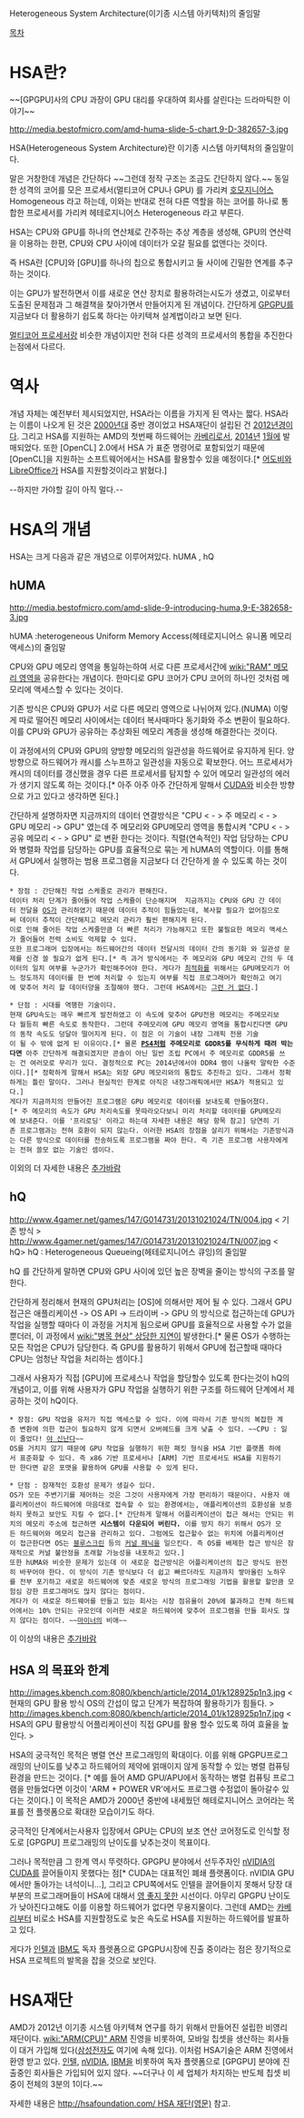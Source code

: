 Heterogeneous System Architecture(이기종 시스템 아키텍처)의 줄임말

[[목차]]

= HSA란? =
~~[GPGPU]사의 CPU 과장이 GPU 대리를 우대하여 회사를 살린다는 드라마틱한 이야기~~

http://media.bestofmicro.com/amd-huma-slide-5-chart,9-D-382657-3.jpg

HSA(Heterogeneous System Architecture)란 이기종 시스템 아키텍처의 줄임말이다.

말은 거창한데 개념은 간단하다 ~~그런데 정작 구조는 조금도 간단하지 않다.~~ 동일한 성격의 코어를 모은 프로세서(멀티코어 CPU나 GPU) 를 가리켜 [[호모]]지니어스 Homogeneous 라고 하는데, 이와는 반대로 전혀 다른 역할을 하는 코어를 하나로 통합한 프로세서를 가리켜 헤테로지니어스 Heterogeneous 라고 부른다.

HSA는 CPU와 GPU를 하나의 연산체로 간주하는 추상 계층을 생성해, GPU의 연산력을 이용하는 한편, CPU와 CPU 사이에 데이터가 오갈 필요를 없앤다는 것이다.

즉 HSA란 [CPU]와 [GPU]를 하나의 칩으로 통합시키고 둘 사이에 긴밀한 연계를 추구하는 것이다.

이는 GPU가 발전하면서 이를 새로운 연산 장치로 활용하려는시도가 생겼고, 이로부터 도출된 문제점과 그 해결책을 찾아가면서 만들어지게 된 개념이다. 간단하게 [[GPGPU]]를 지금보다 더 활용하기 쉽도록 하다는 아키텍쳐 설계법이라고 보면 된다.

[[멀티코어 프로세서]]랑 비슷한 개념이지만 전혀 다른 성격의 프로세서의 통합을 추진한다는점에서 다르다.

= 역사 =
개념 자체는 예전부터 제시되었지만, HSA라는 이름을 가지게 된 역사는 짧다.
HSA라는 이름이 나오게 된 것은 [[2000년대]] 중반 경이었고 HSA재단이 설립된 건 [[2012년]]경이다.
그리고 HSA를 지원하는 AMD의 첫번째 하드웨어는 [[AMD%20A%20시리즈#s-2.4|카베리]]로서, [[2014년]] [[1월]]에 발매되었다.
또한 [OpenCL] 2.0에서 HSA 가 표준 명령어로 포함되었기 때문에 [OpenCL]을 지원하는 소프트웨어에서는 HSA를 활용할수 있을 예정이다.[* [[어도비]]와 [[LibreOffice]]가 HSA를 지원할것이라고 밝혔다.]



--하지만 가야할 길이 아직 멀다.--

= HSA의 개념 =
HSA는 크게 다음과 같은 개념으로 이루어져있다. hUMA , hQ 

== hUMA ==
http://media.bestofmicro.com/amd-slide-9-introducing-huma,9-E-382658-3.jpg

hUMA :heterogeneous Uniform Memory Access(헤테로지니어스 유니폼 메모리 액세스)의 줄임말

CPU와 GPU 메모리 영역을 통일하는하여 서로 다른 프로세서간에 [[wiki:"RAM" 메모리 영역]]을 공유한다는 개념이다. 한마디로 GPU 코어가 CPU 코어의 하나인 것처럼 메모리에 액세스할 수 있다는 것이다.

기존 방식은 CPU와 GPU가 서로 다른 메모리 영역으로 나뉘어져 있다.(NUMA) 이렇게 따로 떨어진 메모리 사이에서는 데이터 복사때마다 동기화와 주소 변환이 필요하다. 이를 CPU와 GPU가 공유하는 추상화된 메모리 계층을 생성해 해결한다는 것이다.
 
이 과정에서의 CPU와 GPU의 양방향 메모리의 일관성을 하드웨어로 유지하게 된다. 양방향으로 하드웨어가 캐시를 스누프하고 일관성을 자동으로 확보한다. 어느 프로세서가 캐시의 데이터를 갱신했을 경우 다른 프로세서를 탐지할 수 있어 메모리 일관성의 에러가 생기지 않도록 하는 것이다.[* 아주 아주 아주 간단하게 말해서 [[CUDA]]와 비슷한 방향으로 가고 있다고 생각하면 된다.]

간단하게 설명하자면 지금까지의 데이터 연결방식은 "CPU < - > 주 메모리 < - > GPU 메모리 -> GPU" 였는데 주 메모리와 GPU메모리 영역을 통합시켜 "CPU < - > 공유 메모리  < - > GPU" 로 변환 한다는 것이다.
직렬(연속적인) 작업 담당하는 CPU와 병렬화 작업를 담당하는 GPU를 효율적으로 묶는 게 hUMA의 역할이다. 이를 통해서 GPU에서 실행하는 범용 프로그램을 지금보다 더 간단하게 쓸 수 있도록 하는 것이다.

 * 장점 : 간단해진 작업 스케줄로 관리가 편해진다.
 데이터 처리 단계가 줄어들어 작업 스케쥴이 단순해지며  지금까지는 CPU와 GPU 간 데이터 전달을 [[OS]]가 관리하였기 때문에 데이터 추적이 힘들었는데, 복사할 필요가 없어짐으로써 데이터 추적이 간단해지고 메모리 관리가 훨씬 편해지게 된다.
 이로 인해 줄어든 작업 스케줄만큼 더 빠른 처리가 가능해지고 또한 불필요한 메모리 액세스가 줄어들어 전력 소비도 억제할 수 있다.
 또한 프로그래머 입장에서는 하드웨어간의 데이터 전달시의 데이터 간의 동기화 와 일관성 문제를 신경 쓸 필요가 없게 된다.[* 즉 과거 방식에서는 주 메모리와 GPU 메모리 간의 두 데이터의 일치 여부를 누군가가 확인해주어야 한다. 게다가 [[최적화]]를 위해서는 GPU메모리가 어느 정도까지 데이터를 한 번에 처리할 수 있는지 여부를 직접 프로그래머가 확인하고 여기에 맞추어 처리 할 데이터양을 조절해야 했다. 그런데 HSA에서는 [[그런 거 없다]].] 

 * 단점 : 시대를 역행한 기술이다.
 현재 GPU속도는 매우 빠르게 발전하였고 이 속도에 맞추어 GPU전용 메모리는 주메모리보다 월등히 빠른 속도로 동작한다. 그런데 주메모리에 GPU 메모리 영역을 통합시킨다면 GPU의 동작 속도도 덩달아 떨어지게 된다. 이 점은 이 기술이 내장 그래픽 전용 기술이 될 수 밖에 없게 된 이유이다.[* 물론 '''[[PS4]]처럼 주메모리로 GDDR5를 무식하게 때려 박는다면''' 아주 간단하게 해결되겠지만 콘솔이 아닌 일반 조립 PC에서 주 메모리로 GDDR5를 쓰는 건 여러모로 무리가 있다. 결정적으로 PC는 2014년에서야 DDR4 램이 나올락 말락한 수준이다.][* 정확하게 말해서 HSA는 외장 GPU 메모리와의 통합도 추진하고 있다. 그래서 정확하게는 틀린 말이다. 그러나 현실적인 한계로 아직은 내장그래픽에서만 HSA가 적용되고 있다.]
 게다가 지금까지의 만들어진 프로그램은 GPU 메모리로 데이터를 보내도록 만들어졌다.[* 주 메모리의 속도가 GPU 처리속도를 못따라오다보니 미리 처리할 데이터를 GPU메모리에 보내준다. 이를 '프리로딩' 이라고 하는데 자세한 내용은 해당 항목 참고] 당연히 기존 프로그램과는 전혀 호환이 되지 않는다. 이러한 HSA의 장점을 살리기 위해서는 기존방식과는 다른 방식으로 데이터를 전송하도록 프로그램을 짜야 한다. 즉 기존 프로그램 사용자에게는 전혀 쓸모 없는 기술인 셈이다.

이외의 더 자세한 내용은 [[추가바람]]

== hQ ==
http://www.4gamer.net/games/147/G014731/20131021024/TN/004.jpg
< 기존 방식 >
http://www.4gamer.net/games/147/G014731/20131021024/TN/007.jpg
< hQ>
hQ : Heterogeneous Queueing(헤테로지니어스 큐잉)의 줄임말 

hQ 를 간단하게 말하면 CPU와 GPU 사이에 있던 높은 장벽을 줄이는 방식의 구조를 말한다.

간단하게 정리해서 현재의 GPU처리는 [OS]에 의해서만 제어 될 수 있다. 그래서 GPU 접근은 애플리케이션 -> OS API -> 드라이버 -> GPU 의 방식으로 접근하는데  GPU가 작업을 실행할 때마다 이 과정을 거치게 됨으로써 GPU를 효율적으로 사용할 수가 없을 뿐더러, 이 과정에서 [[wiki:"병목 현상" 상당한 지연]]이 발생한다.[* 물론 OS가 수행하는 모든 작업은 CPU가 담당한다. 즉 GPU를 활용하기 위해서 GPU에 접근할때 때마다 CPU는 엄청난 작업을 처리하는 셈이다.]

그래서 사용자가 직접 [GPU]에 프로세스나 작업을 할당할수 있도록 한다는것이 hQ의 개념이고, 이를 위해 사용자가 GPU 작업을 실행하기 위한 구조를 하드웨어 단계에서 제공하는 것이 hQ이다.
 
 * 장점: GPU 작업을 유저가 직접 액세스할 수 있다. 이에 따라서 기존 방식의 복잡한 계층 변환에 의한 접근이 필요하지 않게 되면서 오버헤드를 크게 낮출 수 있다. ~~CPU : 일이 줄었다! [[야 신난다]]~~
 OS를 거치지 않기 때문에 GPU 작업을 실행하기 위한 패킷 형식을 HSA 기반 플랫폼 하에서 표준화할 수 있다. 즉 x86 기반 프로세서나 [ARM] 기반 프로세서도 HSA를 지원하기만 한다면 같은 포맷을 활용하여 GPU를 사용할 수 있게 된다.

 * 단점 : 잠재적인 호환성 문제가 생길수 있다.
 OS가 모든 주변기기를 제어하는 것은 그것이 사용자에게 가장 편리하기 때문이다. 사용자 애플리케이션이 하드웨어에 마음대로 접속할 수 있는 환경에서는, 애플리케이션의 호환성을 보증하지 못하고 보안도 지킬 수 없다.[* 간단하게 말해서 어플리케이션이 접근 해서는 안되는 위치의 메모리 주소에 접근하면 '''시스템이 다운되어 버린다.''' 이를 방지 하기 위해서 OS가 모든 하드웨어와 메모리 접근을 관리하고 있다. 그럼에도 접근할수 없는 위치에 어플리케이션이 접근한다면 OS는 [[블루스크린]] 등의 [[커널 패닉]]을 일으킨다. 즉 OS를 배제한 접근 방식은 잠재적으로 커널 불안정을 초래할 가능성을 내포하고 있다.]
 또한 hUMA와 비슷한 문제가 있는데 이 새로운 접근방식은 어플리케이션의 접근 방식도 완전히 바꾸어야 한다. 이 방식이 기존 방식보다 더 쉽고 빠르더라도 지금까지 쌓아올린 노하우를 전부 포기하고 새로운 하드웨어에 맞춘 새로운 방식의 프로그래밍 기법을 활용할 할만큼 모험심 강한 프로그래머도 많지 않다는 점이다.
 게다가 이 새로운 하드웨어를 만들고 있는 회사는 시장 점유율이 20%에 불과하고 전체 하드웨어에서는 10% 안되는 규모인데 이러한 새로운 하드웨어에 맞추어 프로그램을 만들 회사도 많지 않다는 점이다. ~~[[마이너]]의 비애~~

이 이상의 내용은 [[추가바람]]

== HSA 의 목표와 한계 ==
http://images.kbench.com:8080/kbench/article/2014_01/k128925p1n3.jpg
< 현재의 GPU 활용 방식 OS의 간섭이 많고 단계가 복잡하여 활용하기가 힘들다. >
http://images.kbench.com:8080/kbench/article/2014_01/k128925p1n7.jpg
< HSA의 GPU 활용방식 어플리케이션이 직접 GPU를 활용 할수 있도록 하여 효율을 높인다. >

HSA의 궁극적인 목적은 병렬 연산 프로그래밍의 확대이다. 이를 위해 GPGPU프로그래밍의 난이도를 낮추고 하드웨어의 제약에 얽매이지 않게 동작할 수 있는 병렬 컴퓨팅 환경을 만드는 것이다. [* 예를 들어 AMD GPU/APU에서 동작하는 병렬 컴퓨팅 프로그램을 만들었다면 이것이 'ARM + POWER VR'에서도 프로그램 수정없이 돌아갈수 있다는 것이다.] 이 목적은 AMD가 2000년 중반에 내세웠던 해테로지니어스 코어라는 목표를 전 플렛폼으로 확대한 모습이기도 하다.

궁극적인 단계에서는사용자 입장에서 GPU는 CPU의 보조 연산 코어정도로 인식할 정도로 [GPGPU] 프로그래밍의 난이도를 낮추는것이 목표이다.

그러나 목적만큼 그 한계 역시 뚜렷하다. GPGPU 분야에서 선두주자인 [[nVIDIA]]의 [[CUDA]]를 끌어들이지 못했다는 점[* CUDA는 대표적인 폐쇄 플랫폼이다. nVIDIA GPU에서만 돌아가는 녀석이니...], 그리고 CPU쪽에서도 인텔을 끌어들이지 못해서 당장 대부분의 프로그래머들이 HSA에 대해서 [[영 좋지 못한]] 시선이다. 아무리 GPGPU 난이도가 낮아진다고해도 이를 이용할 하드웨어가 없다면 무용지물이다. 그런데 AMD는 [[AMD%20A%20시리즈#s-2.4|카베리]]부터 비로소 HSA를 지원할정도로 늦은 속도로 HSA를 지원하는 하드웨어를 발표하고 있다.

게다가 [[인텔]]과 [[IBM]]도 독자 플렛폼으로 GPGPU시장에 진출 중이라는 점은 장기적으로 HSA 프로젝트의 발목을 잡을 것으로 보인다. 

= HSA재단 =
AMD가 2012년 이기종 시스템 아키텍쳐 연구를 하기 위해서 만들어진 설립한 비영리 재단이다.
[[wiki:"ARM(CPU)" ARM]] 진영을 비롯하여, 모바일 칩셋을 생산하는 회사들이 대거 가입해 있다([[삼성전자]]도 여기에 속해 있다). 이처럼 HSA기술은 ARM 진영에서 환영 받고 있다.
[[인텔]], [[nVIDIA]], [[IBM]]을 비롯하여 독자 플렛폼으로 [GPGPU] 분야에 진출중인 회사들은 가입되어 있지 않다. ~~더구나 이 세 업체가 차지하는 반도체 칩셋 비중이 전체의 3분의 1이다.~~

자세한 내용은 [[http://hsafoundation.com/ HSA 재단(영문)]] 참고.
